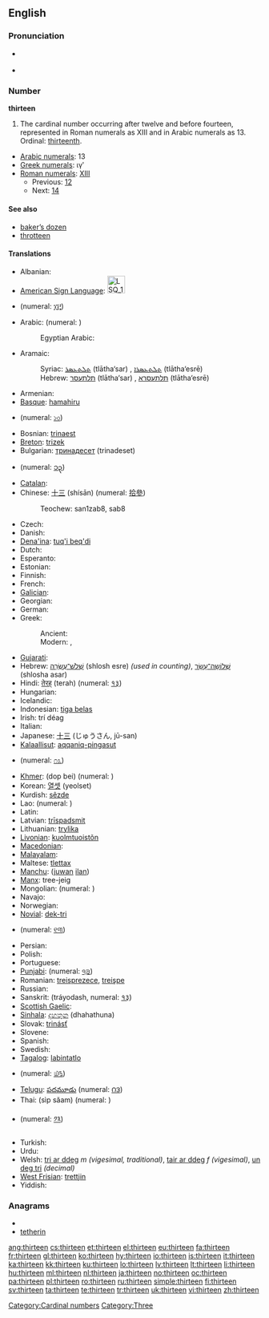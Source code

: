 {{wikipedia}}
==English==

===Pronunciation===
* {{qualifier|next word stressed near the first syllable}}
*: {{a|UK}} {{IPA|/ˈθɜː.tiːn/}}
*: {{a|US}} {{IPA|/ˈθɝ.tin/}}
*: {{audio|en-us-thirteen.ogg|Audio (US)}}
* {{qualifier|next word stressed after the first syllable}}
*: {{a|UK}} {{IPA|/ˌθɜːˈtiːn/}}
*: {{a|US}} {{IPA|/ˌθɝˈtin/}}
*: {{rhymes|iːn}}

===Number===
'''thirteen'''

# The cardinal number occurring after twelve and before fourteen, represented in Roman numerals as XIII and in Arabic numerals as 13. Ordinal: [[thirteenth]].

* [[w:Arabic numerals|Arabic numerals]]: 13
* [[w:Greek numerals|Greek numerals]]: ιγʹ
* [[w:Roman numerals|Roman numerals]]: [[XIII]]
** Previous: [[twelve|12]]
** Next: [[fourteen|14]]

====See also====
* [[baker's dozen|baker’s dozen]]
* [[throtteen]]

====Translations====
{{trans-top|the cardinal number occurring after twelve and before fourteen}}
* Albanian: {{t-|sq|trembëdhjetë|xs=Albanian}}
* [[American Sign Language]]: [[Image:LSQ 13.jpg|35px]] {{tø|ase|Hu@Side-PalmBack Flatten|xs=American Sign Language}}
* {{trreq|Amharic}} (numeral: [[፲፫]])
* Arabic: {{t-|ar|ثلاثة عشر|alt=ثَلاثة عَشَرَ|tr=thalaatha 3ashara}} (numeral: {{Arab|[[١٣]]}})
*: Egyptian Arabic: {{tø|arz|تلاتاشر|tr=talataashar|sc=Arab|xs=Egyptian Arabic}}
* Aramaic:
*: Syriac: [[ܬܠܬܥܣܪ]] (tlātha‘sar) {{m}}, [[ܬܠܬܥܣܪܐ]] (tlātha‘esrē) {{f}}
*: Hebrew: [[תלתעסר]] (tlātha‘sar) {{m}}, [[תלתעסרא]] (tlātha‘esrē) {{f}}
* Armenian: {{t+|hy|տասներեք|tr=tasnerek'}}
* [[Basque]]: [[hamahiru]]
* {{trreq|Bengali}} (numeral: [[১৩]])
* Bosnian: [[trinaest]]
* [[Breton]]: [[trizek]]
* Bulgarian: [[тринадесет]] (trinadeset)
* {{trreq|Burmese}} (numeral: [[၁၃]])
* [[Catalan]]: {{t+|ca|tretze}}
* Chinese: [[十三]] (shísān) (numeral: [[拾參]])
*: Teochew: san1zab8, sab8
* Czech: {{t-|cs|třináct}}
* Danish: {{t+|da|tretten}}
* [[Dena'ina]]: [[tuq'i beq'di]]
* Dutch: {{t+|nl|dertien|f}}
* Esperanto: {{t-|eo|dek tri|xs=Esperanto}}
* Estonian: {{t-|et|kolmteist}}
* Finnish: {{t+|fi|kolmetoista}}
* French: {{t+|fr|treize|m}}
* [[Galician]]: {{t+|gl|trece|xs=Galician}}
* Georgian: {{t-|ka|ცამეტი|tr=c'ameti|sc=Geor|xs=Georgian}}
* German: {{t+|de|dreizehn|f}}
* Greek:
*: Ancient: {{tø|grc|τρισκαίδεκα|tr=triskaideka|sc=polytonic}}
*: Modern: {{t+|el|δεκατρείς|tr=dekatrís}}, {{t|el|δεκατρία|tr=dekatría}}
* [[Gujarati]]: {{t+|gu|તેર|tr=ter|sc=Gujr|xs=Gujarati}}
* Hebrew: [[שלוש עשרה|שְׁלֹשׁ־עֶשְׂרֵה]] (shlosh esre) {{f}} ''(used in counting)'', [[שלושה עשר|שְׁלוֹשָה־עָשָׂר]] (shlosha asar) {{m}}
* Hindi: [[तेरह्]] (terah) (numeral: [[१३]])
* Hungarian: {{t+|hu|tizenhárom}}
* Icelandic: {{t+|is|þrettán}}
* Indonesian: [[tiga belas]]
* Irish: trí déag
* Italian: {{t+|it|tredici|m}}
* Japanese: [[十三]] (じゅうさん, jū-san)
* [[Kalaallisut]]: [[aqqaniq-pingasut]]
{{trans-mid}}
* {{trreq|Kannada}} (numeral: [[೧೩]])
* [[Khmer]]: {{Khmr|[[ដប់បី]]}} (dop bei) (numeral: {{Khmr|[[១៣]]}})
* Korean: [[열셋]] (yeolset)
* Kurdish: [[sêzde]]
* Lao: {{t-|lo|ສິບສາມ|tr=sip-saam|sc=Laoo|xs=Lao}} (numeral: {{Laoo|[[໑໓]]}})
* Latin: {{t+|la|tredecim}}
* Latvian: [[trīspadsmit]]
* Lithuanian: [[trylika]]
* [[Livonian]]: [[kuolmtuoistõn]]
* [[Macedonian]]: {{t|mk|тринаесет|tr=trináeset}}
* [[Malayalam]]: {{t|ml|പതിമൂന്ന്|sc=Mlym|xs=Malayalam}}
* Maltese: [[tlettax]]
* [[Manchu]]: ([[juwan]] [[ilan]])
* [[Manx]]: tree-jeig
* Mongolian: {{t|mn|арван гурав|tr=arvan gurav|sc=Cyrl|xs=Mongolian}} (numeral: {{Mong|[[᠑᠓]]}})
* Navajo: {{tø|nv|tááʼtsʼáadah}}
* Norwegian: {{t+|no|tretten}}
* [[Novial]]: [[dek-tri]]
* {{trreq|Oriya}} (numeral: [[୧୩]])
* Persian: {{t|fa|سیزده|xs=Persian}}
* Polish: {{t+|pl|trzynaście}}
* Portuguese: {{t+|pt|treze}}
* [[Punjabi]]: {{t-|pa|ਤੇਰਾਂ|sc=Guru|xs=Punjabi}} (numeral: [[੧੩]])
* Romanian: [[treisprezece]], [[treişpe]] {{italbrac|informal}}
* Russian: {{t+|ru|тринадцать|tr=trinádtsat’}}
* Sanskrit: {{t|sa|त्रयोदश}} (tráyodash, numeral: [[१३]])
* [[Scottish Gaelic]]: {{t-|gd|trì|xs=Scottish Gaelic}} {{t-|gd|deug|xs=Scottish Gaelic}}
* [[Sinhala]]: [[දහතුන]] (dhahathuna)
* Slovak: [[trinásť]]
* Slovene: {{t|sl|trinajst}}
* Spanish: {{t+|es|trece}}
* Swedish: {{t+|sv|tretton}}
* [[Tagalog]]: [[labintatlo]]
* {{trreq|Tamil}} (numeral: [[௰௩]])
* [[Telugu]]: [[పదమూడు]] (numeral: [[౧౩]])
* Thai: {{Thai|[[สิบสาม]]}} (sìp săam) (numeral: {{Thai|[[๑๓]]}})
* {{trreq|Tibetan}} (numeral: [[༡༣]])
* Turkish: {{t+|tr|on üç}}
* Urdu: {{t-|ur|تیرہ|tr=terah|xs=Urdu}}
* Welsh: [[tri ar ddeg]] ''m (vigesimal, traditional)'', [[tair ar ddeg]] ''f (vigesimal)'', [[un deg tri]] ''(decimal)''
* [[West Frisian]]: [[trettjin]]
* Yiddish: {{t-|yi|דרײַצן|xs=Yiddish}}
{{trans-bottom}}

===Anagrams===
* {{alphagram|eehinrtt}}
* [[tetherin#English|tetherin]]

[[Category:Cardinal numbers]]
[[Category:Three]]

[[ang:thirteen]]
[[cs:thirteen]]
[[et:thirteen]]
[[el:thirteen]]
[[eu:thirteen]]
[[fa:thirteen]]
[[fr:thirteen]]
[[gl:thirteen]]
[[ko:thirteen]]
[[hy:thirteen]]
[[io:thirteen]]
[[is:thirteen]]
[[it:thirteen]]
[[ka:thirteen]]
[[kk:thirteen]]
[[ku:thirteen]]
[[lo:thirteen]]
[[lv:thirteen]]
[[lt:thirteen]]
[[li:thirteen]]
[[hu:thirteen]]
[[ml:thirteen]]
[[nl:thirteen]]
[[ja:thirteen]]
[[no:thirteen]]
[[oc:thirteen]]
[[pa:thirteen]]
[[pl:thirteen]]
[[ro:thirteen]]
[[ru:thirteen]]
[[simple:thirteen]]
[[fi:thirteen]]
[[sv:thirteen]]
[[ta:thirteen]]
[[te:thirteen]]
[[tr:thirteen]]
[[uk:thirteen]]
[[vi:thirteen]]
[[zh:thirteen]]